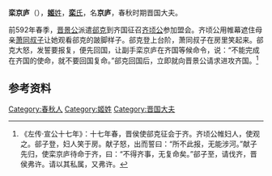 {{先秦人物信息框
|image       = 
|姓= [[姬姓|姬]]
|名= 京庐
|氏= [[栾氏_(晋国)|栾]]
|zi          = 
|hao         = 
|官位= [[晋国|晋国]]大夫
|nickname    = 
|nickzi      = 
|posthumous  = 
|国家= [[晋国|晋国]]
|名称= 栾京庐
|hometown    = 
|birth       = 
|death       = 
|honor       = 
|honor2      = 
|spouse       = 
|children      = 
}}
'''栾京庐'''（{{bd|？||？||}}），[[姬姓|'''姬'''姓]]，[[栾氏_(晋国)|'''栾'''氏]]，名'''京庐'''，春秋时期晋国大夫。

前592年春季，[[晋景公|晋景公]]派遣[[郤克|郤克]]到齐国征召[[齐顷公|齐顷公]]参加盟会。齐顷公用帷幕遮住母亲[[萧同叔子|萧同叔子]]让她观看郤克的跛脚样子。郤克登上台阶，萧同叔子在房里笑起来。郤克大怒，发誓要报复，便先回国，让副手栾京庐在齐国等候命令，说：“不能完成在齐国的使命，就不要回国复命。”郤克回国后，立即就向晋景公请求进攻齐国。<ref>《左传·宣公十七年》：十七年春，晋侯使郤克征会于齐。齐顷公帷妇人，使观之。郤子登，妇人笑于房。献子怒，出而誓曰：“所不此报，无能涉河。”献子先归，使栾京庐待命于齐，曰：“不得齐事，无复命矣。”郤子至，请伐齐，晋侯弗许。请以其私属，又弗许。</ref>

== 参考资料 ==
{{reflist}}

[[Category:春秋人|Category:春秋人]]
[[Category:姬姓|Category:姬姓]]
[[Category:晋国大夫|Category:晋国大夫]]